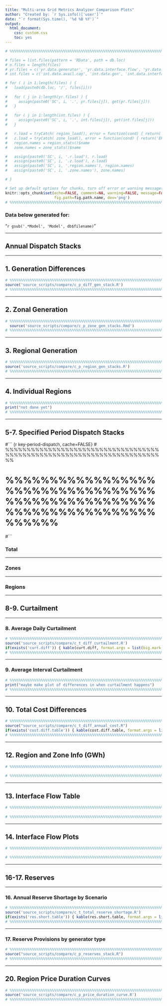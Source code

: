 ```yaml
---
title: "Multi-area Grid Metrics Analyzer Comparison Plots"
author: "Created by: `r Sys.info()['user']`"
date: "`r format(Sys.time(), '%d %B %Y')`"
output: 
  html_document: 
    css: custom.css
    toc: yes
---
```


```r
# %%%%%%%%%%%%%%%%%%%%%%%%%%%%%%%%%%%%%%%%%%%%%%%%%%%%%%%%%%%%%%%%%%%%%%%%%%

# files = list.files(pattern = 'RData', path = db.loc)
# n.files = length(files)
# yr.files = c('yr.data.generator', 'yr.data.interface.flow', 'yr.data.region', 'yr.data.zone', 'yr.data.reserve')
# int.files = c('int.data.avail.cap', 'int.data.gen', 'int.data.interface', 'int.data.region', 'int.data.reserve')

# for ( i in 1:length(files) ) {
#   load(paste0(db.loc, '/', files[i]))
  
#   for ( j in 1:length(yr.files) ) {
#     assign(paste0('SC', i, '.', yr.files[j]), get(yr.files[j]))
#   }
  
#   for ( j in 1:length(int.files) ) {
#     assign(paste0('SC', i, '.', int.files[j]), get(int.files[j]))
#   }

#   r.load = tryCatch( region_load(), error = function(cond) { return('ERROR') } )
#   z.load = tryCatch( zone_load(), error = function(cond) { return('ERROR') } )
#   region.names = region_stats()$name
#   zone.names = zone_stats()$name

#   assign(paste0('SC', i, '.r.load'), r.load)
#   assign(paste0('SC', i, '.z.load'), z.load)
#   assign(paste0('SC', i, '.region.names'), region.names)
#   assign(paste0('SC', i, '.zone.names'), zone.names)

# }

# Set up default options for chunks, turn off error or warning messages.
knitr::opts_chunk$set(echo=FALSE, comment=NA, warning=FALSE, message=FALSE, include=FALSE,
                      fig.path=fig.path.name, dev='png')
# %%%%%%%%%%%%%%%%%%%%%%%%%%%%%%%%%%%%%%%%%%%%%%%%%%%%%%%%%%%%%%%%%%%%%%%%%%
```

### Data below generated for:
"`r gsub('.*Model', 'Model', db$filename)`"

***
## Annual Dispatch Stacks 
***
## 1. Generation Differences
```r
# %%%%%%%%%%%%%%%%%%%%%%%%%%%%%%%%%%%%%%%%%%%%%%%%%%%%%%%%%%%%%%%%%%%%%%%%%%
source('source_scripts/compare/c_p_diff_gen_stack.R')
# %%%%%%%%%%%%%%%%%%%%%%%%%%%%%%%%%%%%%%%%%%%%%%%%%%%%%%%%%%%%%%%%%%%%%%%%%%
```

***
## 2. Zonal Generation
```r
# %%%%%%%%%%%%%%%%%%%%%%%%%%%%%%%%%%%%%%%%%%%%%%%%%%%%%%%%%%%%%%%%%%%%%%%%%%
  source('source_scripts/compare/c_p_zone_gen_stacks.Rmd')
# %%%%%%%%%%%%%%%%%%%%%%%%%%%%%%%%%%%%%%%%%%%%%%%%%%%%%%%%%%%%%%%%%%%%%%%%%%
```

***
## 3. Regional Generation
```r
# %%%%%%%%%%%%%%%%%%%%%%%%%%%%%%%%%%%%%%%%%%%%%%%%%%%%%%%%%%%%%%%%%%%%%%%%%%
source('source_scripts/compare/c_p_region_gen_stacks.R')
# %%%%%%%%%%%%%%%%%%%%%%%%%%%%%%%%%%%%%%%%%%%%%%%%%%%%%%%%%%%%%%%%%%%%%%%%%%
```

***
## 4. Individual Regions
```r
# %%%%%%%%%%%%%%%%%%%%%%%%%%%%%%%%%%%%%%%%%%%%%%%%%%%%%%%%%%%%%%%%%%%%%%%%%%
print("not done yet")
# %%%%%%%%%%%%%%%%%%%%%%%%%%%%%%%%%%%%%%%%%%%%%%%%%%%%%%%%%%%%%%%%%%%%%%%%%%
```

***
## 5-7. Specified Period Dispatch Stacks
#``` {r key-period-dispatch, cache=FALSE}
# %%%%%%%%%%%%%%%%%%%%%%%%%%%%%%%%%%%%%%%%%%%%%%%%%%%%%%%%%%%%%%%%%%%%%%%%%%

# %%%%%%%%%%%%%%%%%%%%%%%%%%%%%%%%%%%%%%%%%%%%%%%%%%%%%%%%%%%%%%%%%%%%%%%%%%
#```

### Total

***
### Zones

***
### Regions

***
## 8-9. Curtailment
***
### 8. Average Daily Curtailment
```r
# %%%%%%%%%%%%%%%%%%%%%%%%%%%%%%%%%%%%%%%%%%%%%%%%%%%%%%%%%%%%%%%%%%%%%%%%%%
source('source_scripts/compare/c_t_diff_curtailment.R')
if(exists('curt.diff')) { kable(curt.diff, format.args = list(big.mark = ','), digits=2) }
# %%%%%%%%%%%%%%%%%%%%%%%%%%%%%%%%%%%%%%%%%%%%%%%%%%%%%%%%%%%%%%%%%%%%%%%%%%
```

***
### 9. Average Interval Curtailment
```r
# %%%%%%%%%%%%%%%%%%%%%%%%%%%%%%%%%%%%%%%%%%%%%%%%%%%%%%%%%%%%%%%%%%%%%%%%%%
print("maybe make plot of differences in when curtailment happens")
# %%%%%%%%%%%%%%%%%%%%%%%%%%%%%%%%%%%%%%%%%%%%%%%%%%%%%%%%%%%%%%%%%%%%%%%%%%
```

***
## 10. Total Cost Differences
```r
# %%%%%%%%%%%%%%%%%%%%%%%%%%%%%%%%%%%%%%%%%%%%%%%%%%%%%%%%%%%%%%%%%%%%%%%%%%
source("source_scripts/compare/c_t_diff_annual_cost.R")
if(exists('cost.diff.table')) { kable(cost.diff.table, format.args = list(big.mark = ',')) }
# %%%%%%%%%%%%%%%%%%%%%%%%%%%%%%%%%%%%%%%%%%%%%%%%%%%%%%%%%%%%%%%%%%%%%%%%%%
```

***
## 12. Region and Zone Info (GWh)
``` r
# %%%%%%%%%%%%%%%%%%%%%%%%%%%%%%%%%%%%%%%%%%%%%%%%%%%%%%%%%%%%%%%%%%%%%%%%%%
 
# %%%%%%%%%%%%%%%%%%%%%%%%%%%%%%%%%%%%%%%%%%%%%%%%%%%%%%%%%%%%%%%%%%%%%%%%%%
```

***
## 13. Interface Flow Table
```r
# %%%%%%%%%%%%%%%%%%%%%%%%%%%%%%%%%%%%%%%%%%%%%%%%%%%%%%%%%%%%%%%%%%%%%%%%%%
 
# %%%%%%%%%%%%%%%%%%%%%%%%%%%%%%%%%%%%%%%%%%%%%%%%%%%%%%%%%%%%%%%%%%%%%%%%%%
```

***
## 14. Interface Flow Plots
```r
# %%%%%%%%%%%%%%%%%%%%%%%%%%%%%%%%%%%%%%%%%%%%%%%%%%%%%%%%%%%%%%%%%%%%%%%%%%

# %%%%%%%%%%%%%%%%%%%%%%%%%%%%%%%%%%%%%%%%%%%%%%%%%%%%%%%%%%%%%%%%%%%%%%%%%%
```

***
## 16-17. Reserves
***
### 16. Annual Reserve Shortage by Scenario
```r
# %%%%%%%%%%%%%%%%%%%%%%%%%%%%%%%%%%%%%%%%%%%%%%%%%%%%%%%%%%%%%%%%%%%%%%%%%%
source('source_scripts/compare/c_t_total_reserve_shortage.R')
if(exists('res.short.table')) { kable(res.short.table, format.args = list(big.mark = ',')) }
# %%%%%%%%%%%%%%%%%%%%%%%%%%%%%%%%%%%%%%%%%%%%%%%%%%%%%%%%%%%%%%%%%%%%%%%%%%
```

***
### 17. Reserve Provisions by generator type
```r
# %%%%%%%%%%%%%%%%%%%%%%%%%%%%%%%%%%%%%%%%%%%%%%%%%%%%%%%%%%%%%%%%%%%%%%%%%%
source("source_scripts/compare/c_p_reserves_stack.R")
# %%%%%%%%%%%%%%%%%%%%%%%%%%%%%%%%%%%%%%%%%%%%%%%%%%%%%%%%%%%%%%%%%%%%%%%%%%
```

***
## 20. Region Price Duration Curves
```r
# %%%%%%%%%%%%%%%%%%%%%%%%%%%%%%%%%%%%%%%%%%%%%%%%%%%%%%%%%%%%%%%%%%%%%%%%%%
source('source_scripts/compare/c_p_price_duration_curve.R')
# %%%%%%%%%%%%%%%%%%%%%%%%%%%%%%%%%%%%%%%%%%%%%%%%%%%%%%%%%%%%%%%%%%%%%%%%%%
```






